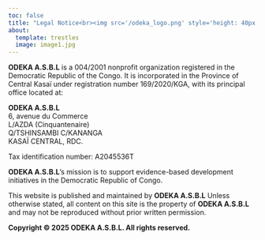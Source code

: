 ```yaml
---
toc: false
title: "Legal Notice<br><img src='/odeka_logo.png' style='height: 40px; margin-right: 0px; margin-left: 0px;'>"
about:
  template: trestles
  image: image1.jpg
---
```


**ODEKA A.S.B.L** is a 004/2001 nonprofit organization registered in the Democratic Republic of the Congo. It is incorporated in the Province of Central Kasaï under registration number 169/2020/KGA, with its principal office located at:

**ODEKA A.S.B.L**<br>
6, avenue du Commerce<br>
L/AZDA (Cinquantenaire)<br>
Q/TSHINSAMBI C/KANANGA<br>
KASAÏ CENTRAL, RDC.<br>

Tax identification number: A2045536T

**ODEKA A.S.B.L**’s mission is to support evidence-based development initiatives in the Democratic Republic of Congo.

This website is published and maintained by **ODEKA A.S.B.L** Unless otherwise stated, all content on this site is the property of **ODEKA A.S.B.L** and may not be reproduced without prior written permission.

**Copyright © 2025 ODEKA A.S.B.L. All rights reserved.**